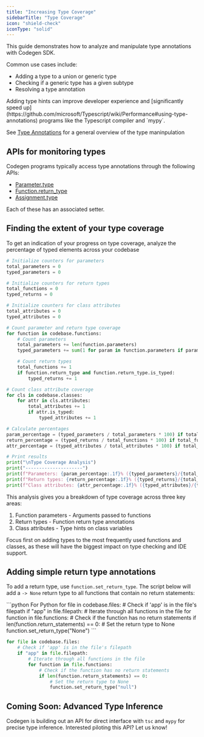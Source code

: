 ```yaml
---
title: "Increasing Type Coverage"
sidebarTitle: "Type Coverage"
icon: "shield-check"
iconType: "solid"
---
```


This guide demonstrates how to analyze and manipulate type annotations with Codegen SDK.

Common use cases include:

- Adding a type to a union or generic type
- Checking if a generic type has a given subtype
- Resolving a type annotation

<Tip>
    Adding type hints can improve developer experience and [significantly speed up](https://github.com/microsoft/Typescript/wiki/Performance#using-type-annotations) programs like the Typescript compiler and `mypy`.
</Tip>

<Note>See [Type Annotations](/building-with-codegen/type-annotations) for a general overview of the type maninpulation</Note>

## APIs for monitoring types

Codegen programs typically access type annotations through the following APIs:
- [Parameter.type](/api-reference/core/Parameter#type)
- [Function.return_type](/api-reference/python/PyFunction#return-type)
- [Assignment.type](/api-reference/core/Assignment#type)

Each of these has an associated setter.


## Finding the extent of your type coverage

To get an indication of your progress on type coverage, analyze the percentage of typed elements across your codebase

```python
# Initialize counters for parameters
total_parameters = 0
typed_parameters = 0

# Initialize counters for return types
total_functions = 0
typed_returns = 0

# Initialize counters for class attributes
total_attributes = 0
typed_attributes = 0

# Count parameter and return type coverage
for function in codebase.functions:
    # Count parameters
    total_parameters += len(function.parameters)
    typed_parameters += sum(1 for param in function.parameters if param.is_typed)

    # Count return types
    total_functions += 1
    if function.return_type and function.return_type.is_typed:
        typed_returns += 1

# Count class attribute coverage
for cls in codebase.classes:
    for attr in cls.attributes:
        total_attributes += 1
        if attr.is_typed:
            typed_attributes += 1

# Calculate percentages
param_percentage = (typed_parameters / total_parameters * 100) if total_parameters > 0 else 0
return_percentage = (typed_returns / total_functions * 100) if total_functions > 0 else 0
attr_percentage = (typed_attributes / total_attributes * 100) if total_attributes > 0 else 0

# Print results
print("\nType Coverage Analysis")
print("---------------------")
print(f"Parameters: {param_percentage:.1f}% ({typed_parameters}/{total_parameters} typed)")
print(f"Return types: {return_percentage:.1f}% ({typed_returns}/{total_functions} typed)")
print(f"Class attributes: {attr_percentage:.1f}% ({typed_attributes}/{total_attributes} typed)")
```

This analysis gives you a breakdown of type coverage across three key areas:
1. Function parameters - Arguments passed to functions
2. Return types - Function return type annotations
3. Class attributes - Type hints on class variables

<Tip>
    Focus first on adding types to the most frequently used functions and classes, as these will have the biggest impact on type checking and IDE support.
</Tip>

## Adding simple return type annotations

To add a return type, use `function.set_return_type`. The script below will add a `-> None` return type to all functions that contain no return statements:

<CodeGroup>
```python For Python
for file in codebase.files:
    # Check if 'app' is in the file's filepath
    if "app" in file.filepath:
        # Iterate through all functions in the file
        for function in file.functions:
            # Check if the function has no return statements
            if len(function.return_statements) == 0:
                # Set the return type to None
                function.set_return_type("None")
```

```python For Typescript
for file in codebase.files:
    # Check if 'app' is in the file's filepath
    if "app" in file.filepath:
        # Iterate through all functions in the file
        for function in file.functions:
            # Check if the function has no return statements
            if len(function.return_statements) == 0:
                # Set the return type to None
                function.set_return_type("null")
```
</CodeGroup>


## Coming Soon: Advanced Type Inference

<Warning>Codegen is building out an API for direct interface with `tsc` and `mypy` for precise type inference. Interested piloting this API? Let us know!</Warning>
